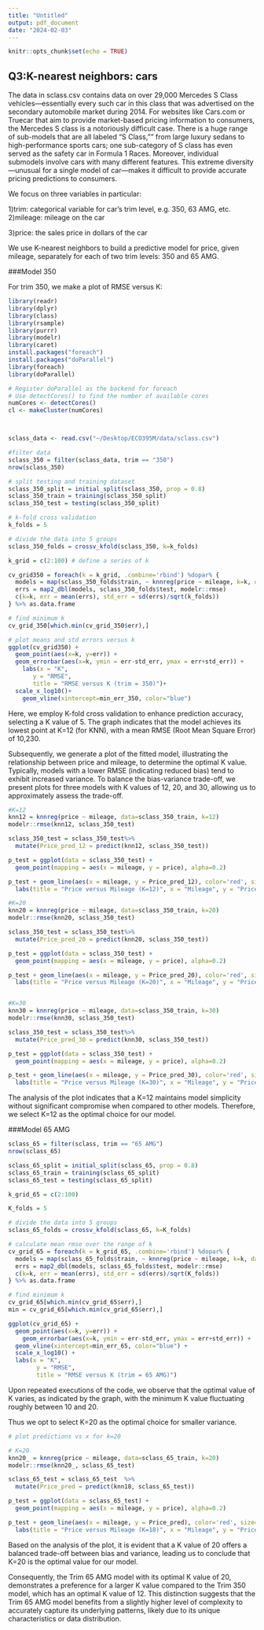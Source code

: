 ```yaml
---
title: "Untitled"
output: pdf_document
date: "2024-02-03"
---
```


```r
knitr::opts_chunk$set(echo = TRUE)
```

## Q3:K-nearest neighbors: cars


The data in sclass.csv contains data on over 29,000 Mercedes S Class vehicles---essentially every such car in this class that was advertised on the secondary automobile market during 2014. For websites like Cars.com or Truecar that aim to provide market-based pricing information to consumers, the Mercedes S class is a notoriously difficult case. There is a huge range of sub-models that are all labeled "S Class,"" from large luxury sedans to high-performance sports cars; one sub-category of S class has even served as the safety car in Formula 1 Races. Moreover, individual submodels involve cars with many different features. This extreme diversity---unusual for a single model of car---makes it difficult to provide accurate pricing predictions to consumers.


We focus on three variables in particular:

1)trim: categorical variable for car's trim level, e.g. 350, 63 AMG, etc. 
2)mileage: mileage on the car

3)price: the sales price in dollars of the car

We use K-nearest neighbors to build a predictive model for price, given mileage, separately for each of two trim levels: 350 and 65 AMG.

###Model 350

For trim 350, we make a plot of RMSE versus K:

```r
library(readr)
library(dplyr)
library(class)
library(rsample)
library(purrr) 
library(modelr) 
library(caret) 
install.packages("foreach")
install.packages("doParallel")
library(foreach)
library(doParallel)

# Register doParallel as the backend for foreach
# Use detectCores() to find the number of available cores
numCores <- detectCores()
cl <- makeCluster(numCores)



sclass_data <- read.csv("~/Desktop/ECO395M/data/sclass.csv")

#filter data
sclass_350 = filter(sclass_data, trim == "350")
nrow(sclass_350)

# split testing and training dataset
sclass_350_split = initial_split(sclass_350, prop = 0.8)
sclass_350_train = training(sclass_350_split)
sclass_350_test = testing(sclass_350_split)

# k-fold cross validation
k_folds = 5

# divide the data into 5 groups
sclass_350_folds = crossv_kfold(sclass_350, k=k_folds)

k_grid = c(2:100) # define a series of k

cv_grid350 = foreach(k = k_grid, .combine='rbind') %dopar% {
  models = map(sclass_350_folds$train, ~ knnreg(price ~ mileage, k=k, data = ., use.all=FALSE))
  errs = map2_dbl(models, sclass_350_folds$test, modelr::rmse)
  c(k=k, err = mean(errs), std_err = sd(errs)/sqrt(k_folds)) 
} %>% as.data.frame

# find minimum k
cv_grid_350[which.min(cv_grid_350$err),]

# plot means and std errors versus k
ggplot(cv_grid350) + 
  geom_point(aes(x=k, y=err)) + 
  geom_errorbar(aes(x=k, ymin = err-std_err, ymax = err+std_err)) + 
    labs(x = "K",
       y = "RMSE", 
       title = "RMSE versus K (trim = 350)")+
  scale_x_log10()+
    geom_vline(xintercept=min_err_350, color="blue")

```

Here, we employ K-fold cross validation to enhance prediction accuracy, selecting a K value of 5. The graph indicates that the model achieves its lowest point at K=12 (for KNN), with a mean RMSE (Root Mean Square Error) of 10,230.

Subsequently, we generate a plot of the fitted model, illustrating the relationship between price and mileage, to determine the optimal K value. Typically, models with a lower RMSE (indicating reduced bias) tend to exhibit increased variance. To balance the bias-variance trade-off, we present plots for three models with K values of 12, 20, and 30, allowing us to approximately assess the trade-off.


```r

#K=12
knn12 = knnreg(price ~ mileage, data=sclass_350_train, k=12)
modelr::rmse(knn12, sclass_350_test)

sclass_350_test = sclass_350_test%>%
  mutate(Price_pred_12 = predict(knn12, sclass_350_test))

p_test = ggplot(data = sclass_350_test) + 
  geom_point(mapping = aes(x = mileage, y = price), alpha=0.2)

p_test + geom_line(aes(x = mileage, y = Price_pred_12), color='red', size=1.5)+
  labs(title = "Price versus Mileage (K=12)", x = "Mileage", y = "Price")

#K=20
knn20 = knnreg(price ~ mileage, data=sclass_350_train, k=20)
modelr::rmse(knn20, sclass_350_test)

sclass_350_test = sclass_350_test%>%
  mutate(Price_pred_20 = predict(knn20, sclass_350_test))

p_test = ggplot(data = sclass_350_test) + 
  geom_point(mapping = aes(x = mileage, y = price), alpha=0.2)

p_test + geom_line(aes(x = mileage, y = Price_pred_20), color='red', size=1.5)+
  labs(title = "Price versus Mileage (K=20)", x = "Mileage", y = "Price")


#K=30
knn30 = knnreg(price ~ mileage, data=sclass_350_train, k=30)
modelr::rmse(knn30, sclass_350_test)

sclass_350_test = sclass_350_test%>%
  mutate(Price_pred_30 = predict(knn30, sclass_350_test))

p_test = ggplot(data = sclass_350_test) + 
  geom_point(mapping = aes(x = mileage, y = price), alpha=0.2)

p_test + geom_line(aes(x = mileage, y = Price_pred_30), color='red', size=1.5)+
  labs(title = "Price versus Mileage (K=30)", x = "Mileage", y = "Price")


```

The analysis of the plot indicates that a K=12 maintains model simplicity without significant compromise when compared to other models. Therefore, we select K=12 as the optimal choice for our model.

###Model 65 AMG

```r

sclass_65 = filter(sclass, trim == "65 AMG")
nrow(sclass_65)

sclass_65_split = initial_split(sclass_65, prop = 0.8)
sclass_65_train = training(sclass_65_split)
sclass_65_test = testing(sclass_65_split)

k_grid_65 = c(2:100)

K_folds = 5

# divide the data into 5 groups
sclass_65_folds = crossv_kfold(sclass_65, k=K_folds)

# calculate mean rmse over the range of k
cv_grid_65 = foreach(k = k_grid_65, .combine='rbind') %dopar% {
  models = map(sclass_65_folds$train, ~ knnreg(price ~ mileage, k=k, data = ., use.all=FALSE))
  errs = map2_dbl(models, sclass_65_folds$test, modelr::rmse)
  c(k=k, err = mean(errs), std_err = sd(errs)/sqrt(K_folds))
} %>% as.data.frame

# find minimum k
cv_grid_65[which.min(cv_grid_65$err),]
min = cv_grid_65[which.min(cv_grid_65$err),]

ggplot(cv_grid_65) + 
  geom_point(aes(x=k, y=err)) +
    geom_errorbar(aes(x=k, ymin = err-std_err, ymax = err+std_err)) + 
  geom_vline(xintercept=min_err_65, color="blue") +
  scale_x_log10() + 
  labs(x = "K",
        y = "RMSE", 
        title = "RMSE versus K (trim = 65 AMG)")

```

Upon repeated executions of the code, we observe that the optimal value of K varies, as indicated by the graph, with the minimum K value fluctuating roughly between 10 and 20. 

Thus we opt to select K=20 as the optimal choice for smaller variance. 

```r

# plot predictions vs x for k=20

# K=20
knn20_ = knnreg(price ~ mileage, data=sclass_65_train, k=20)
modelr::rmse(knn20_, sclass_65_test)

sclass_65_test = sclass_65_test  %>%
  mutate(Price_pred = predict(knn18, sclass_65_test))

p_test = ggplot(data = sclass_65_test) + 
  geom_point(mapping = aes(x = mileage, y = price), alpha=0.2)

p_test + geom_line(aes(x = mileage, y = Price_pred), color='red', size=1.5)+
  labs(title = "Price versus Mileage (K=18)", x = "Mileage", y = "Price")


```



Based on the analysis of the plot, it is evident that a K value of 20 offers a balanced trade-off between bias and variance, leading us to conclude that K=20 is the optimal value for our model.

Consequently, the Trim 65 AMG model with its optimal K value of 20, demonstrates a preference for a larger K value compared to the Trim 350 model, which has an optimal K value of 12. This distinction suggests that the Trim 65 AMG model benefits from a slightly higher level of complexity to accurately capture its underlying patterns, likely due to its unique characteristics or data distribution.

